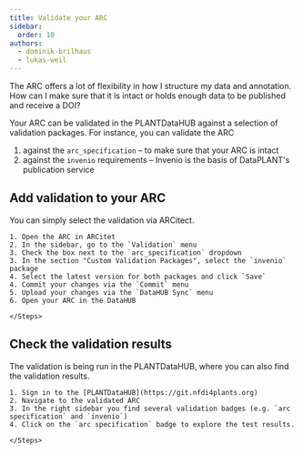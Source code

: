 ```yaml
---
title: Validate your ARC
sidebar:
  order: 10
authors:
  - dominik-brilhaus
  - lukas-weil
---
```



<ViolaSays>
The ARC offers a lot of flexibility in how I structure my data and annotation.
How can I make sure that it is intact or holds enough data to be published and receive a DOI?
</ViolaSays>

Your ARC can be validated in the PLANTDataHUB against a selection of validation packages.
For instance, you can validate the ARC 
1. against the `arc_specification` – to make sure that your ARC is intact
2. against the `invenio` requirements – Invenio is the basis of DataPLANT's publication service 

## Add validation to your ARC

You can simply select the validation via ARCitect.

<Card icon="pen" title="ARCitect">
    <Steps>

    1. Open the ARC in ARCitet
    2. In the sidebar, go to the `Validation` menu
    3. Check the box next to the `arc_specification` dropdown
    3. In the section "Custom Validation Packages", select the `invenio` package
    4. Select the latest version for both packages and click `Save`
    4. Commit your changes via the `Commit` menu
    5. Upload your changes via the `DataHUB Sync` menu
    6. Open your ARC in the DataHUB

    </Steps>
</Card>

## Check the validation results

The validation is being run in the PLANTDataHUB, where you can also find the validation results.

<Card icon="gitlab" title="PLANTDataHUB">
    <Steps>

    1. Sign in to the [PLANTDataHUB](https://git.nfdi4plants.org)
    2. Navigate to the validated ARC
    3. In the right sidebar you find several validation badges (e.g. `arc specification` and `invenio`)
    4. Click on the `arc specification` badge to explore the test results.

    </Steps>
</Card>
